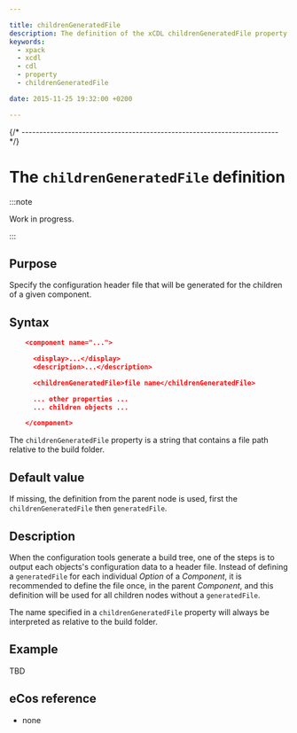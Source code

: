 ```yaml
---

title: childrenGeneratedFile
description: The definition of the xCDL childrenGeneratedFile property
keywords:
  - xpack
  - xcdl
  - cdl
  - property
  - childrenGeneratedFile

date: 2015-11-25 19:32:00 +0200

---
```



{/* ------------------------------------------------------------------------ */}

# The `childrenGeneratedFile` definition

:::note

Work in progress.

:::

## Purpose

Specify the configuration header file that will be generated for the children of a given component.

## Syntax

```json
    <component name="...">

      <display>...</display>
      <description>...</description>

      <childrenGeneratedFile>file name</childrenGeneratedFile>

      ... other properties ...
      ... children objects ...

    </component>
```

The `childrenGeneratedFile` property is a string that contains a file path relative to the build folder.

## Default value

If missing, the definition from the parent node is used, first the `childrenGeneratedFile` then `generatedFile`.

## Description

When the configuration tools generate a build tree, one of the steps is to output each objects's configuration data to a header file. Instead of defining a `generatedFile` for each individual _Option_ of a _Component_, it is recommended to define the file once, in the parent _Component_, and this definition will be used for all children nodes without a `generatedFile`.

The name specified in a `childrenGeneratedFile` property will always be interpreted as relative to the build folder.

## Example

TBD

## eCos reference

- none
